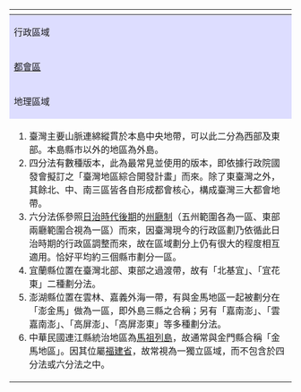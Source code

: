 {|class="navbox collapsible autocollapse" style="width:100%; text-align:center"
! colspan="19" | {{Tnavbar-collapsible|[[臺灣]][[台灣地理|地理]][[台灣地理區劃|區劃]]|臺灣地理區劃}}
|-bgcolor="#F3F3F3" style="font-size:80%"
! colspan="2" style="background:#DDF" | 行政區域<br>{{Hlist|（[[直轄市 (中華民國)|直轄市]]|[[縣 (中華民國)|縣]]|[[市 (中華民國)|市]]）}}
| [[臺東縣]]<br>[[花蓮縣]]
| [[宜蘭縣]]
| [[基隆市]]
| [[臺北市]]<br>[[新北市]]
| [[桃園市]]
| [[新竹市]]<br>[[新竹縣]]
| [[苗栗縣]]
| [[南投縣]]
| [[臺中市]]
| [[彰化縣]]
| [[雲林縣]]
| [[嘉義市]]<br>[[嘉義縣]]
| [[臺南市]]
| [[高雄市]]
| [[屏東縣]]
| [[澎湖縣]]
| [[金門縣]]<br>[[連江縣 (中華民國)|連江縣]]
|-bgcolor="#F3F3F3" style="font-size:80%"
! colspan="2" style="background:#DDF" | [[臺灣都會區|都會區]]
| colspan="2" style="color:gray" | ——
| colspan="2" | [[臺北都會區|臺北<br>大都會區]]
| [[桃園中壢都會區|桃園中壢<br>大都會區]]
| [[新竹都會區|新竹<br>次都會區]]
| colspan="2" style="color:gray" | ——
| colspan="2" | [[臺中彰化都會區|臺中彰化<br>大都會區]]
| {{Gray|——}}
| [[嘉義都會區|嘉義<br>次都會區]]
| [[臺南都會區|臺南<br>大都會區]]
| colspan="2" | [[高雄都會區|高雄<br>大都會區]]
| colspan="2" style="color:gray" | ——
|-bgcolor="#F3F3F3" style="font-size:80%"
! rowspan="4" style="background:#DDF" | 地理區域
! style="background:#DDF" | 二分法{{Sup|1}}
| colspan="2" | [[臺灣東部]]
| colspan="13" | [[臺灣西部]]
| colspan="2" | [[外島 (中華民國)|外島]]
|-bgcolor="#F3F3F3" style="font-size:80%"
! style="background:#DDF" | 四分法{{Sup|2}}
| [[東臺灣]]
| colspan="5" | [[北臺灣]]
| colspan="5" | [[中臺灣]]
| colspan="5" | [[南臺灣]]
| colspan="2" rowspan="2" | [[福建省 (中華民國)|金馬]]
|-bgcolor="#F3F3F3" style="font-size:80%"
! style="background:#DDF" | 六分法{{Sup|3}}
| [[東臺灣|花東]]
| colspan="3" | [[北北基宜]]
| colspan="3" | [[桃竹苗]]
| colspan="3" | [[中彰投]]
| colspan="3" | [[雲嘉南]]
| colspan="3" | [[高屏|高屏澎]]
|-bgcolor="#F3F3F3" style="font-size:80%"
! style="background:#DDF" | 其他分法
| colspan="2" | [[宜花東]]{{Sup|4}}
| {{Gray|——}}
| colspan="2" | [[北北桃]]
| colspan="2" | 竹竹苗
| colspan="2" | 中投
| colspan="3" | 彰雲嘉
| colspan="3" | 南高屏
| {{Gray|——}}{{Sup|5}}
| {{Gray|——}}{{Sup|6}}
|-style="font-size:70%"
| colspan="19" |
 {{HideH_wno |HeadStyle=text-align:left; background:#DDF |Head=註釋 |type=new |collapsed=no |contentstyle=text-align:left }}
# 臺灣主要山脈連綿縱貫於本島中央地帶，可以此二分為西部及東部。本島縣市以外的地區為外島。
# 四分法有數種版本，此為最常見並使用的版本，即依據行政院國發會擬訂之「臺灣地區綜合開發計畫」而來。除了東臺灣之外，其餘北、中、南三區皆各自形成都會核心，構成臺灣三大都會地帶。
# 六分法係參照[[台灣日治時期|日治時代後期]]的[[臺灣日治時期行政區劃#州制時期 （1920–1945）|州廳制]]（五州範圍各為一區、東部兩廳範圍合視為一區）而來，因臺灣現今的行政區劃乃依循此日治時期的行政區調整而來，故在區域劃分上仍有很大的程度相互適用。恰好平均約三個縣市劃分一區。
# 宜蘭縣位置在臺灣北部、東部之過渡帶，故有「北基宜」、「宜花東」二種劃分法。
# 澎湖縣位置在雲林、嘉義外海一帶，有與金馬地區一起被劃分在「澎金馬」做為一區，即外島三縣之合稱；另有「嘉南澎」、「雲嘉南澎」、「高屏澎」、「高屏澎東」等多種劃分法。
# 中華民國連江縣統治地區為[[馬祖列島]]，故通常與金門縣合稱「金馬地區」。因其位屬[[福建省 (中華民國)|福建省]]，故常視為一獨立區域，而不包含於四分法或六分法之中。
 {{HideF}}
|}<noinclude>{{Documentation}}</noinclude>